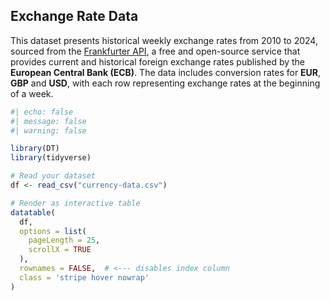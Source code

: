 ## Exchange Rate Data

This dataset presents historical weekly exchange rates from 2010 to 2024, sourced from the [Frankfurter API](https://frankfurter.dev/), a free and open-source service that provides current and historical foreign exchange rates published by the **European Central Bank (ECB)**. The data includes conversion rates for **EUR**, **GBP** and **USD**, with each row representing exchange rates at the beginning of a week. 


```r
#| echo: false
#| message: false
#| warning: false

library(DT)
library(tidyverse)

# Read your dataset
df <- read_csv("currency-data.csv")

# Render as interactive table
datatable(
  df,
  options = list(
    pageLength = 25,
    scrollX = TRUE
  ),
  rownames = FALSE,  # <--- disables index column
  class = 'stripe hover nowrap'
)
```
